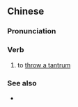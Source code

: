 {{also|发烂渣}}
==Chinese==
{{zh-forms|s=发烂渣}}

===Pronunciation===
{{zh-pron
|c=faat3 laan6 zaa2
|cat=v
}}

===Verb===
{{zh-verb}}

# {{lb|zh|Cantonese}} to [[throw a tantrum]]

===See also===
* {{zh-l|發脾氣|tr=faat3 pei4 hei3}}